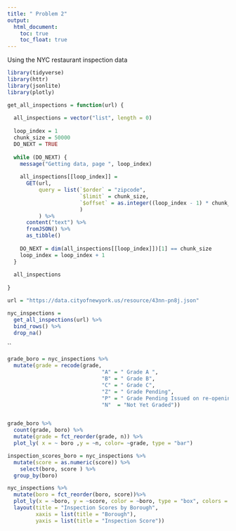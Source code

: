 ```yaml
---
title: " Problem 2"
output: 
  html_document:
    toc: true
    toc_float: true
---
```



Using the NYC restaurant inspection data 


```r
library(tidyverse)
library(httr)
library(jsonlite)
library(plotly)

get_all_inspections = function(url) {
  
  all_inspections = vector("list", length = 0)
  
  loop_index = 1
  chunk_size = 50000
  DO_NEXT = TRUE
  
  while (DO_NEXT) {
    message("Getting data, page ", loop_index)
    
    all_inspections[[loop_index]] = 
      GET(url,
          query = list(`$order` = "zipcode",
                       `$limit` = chunk_size,
                       `$offset` = as.integer((loop_index - 1) * chunk_size)
                       )
          ) %>%
      content("text") %>%
      fromJSON() %>%
      as_tibble()
    
    DO_NEXT = dim(all_inspections[[loop_index]])[1] == chunk_size
    loop_index = loop_index + 1
  }
  
  all_inspections
  
}

url = "https://data.cityofnewyork.us/resource/43nn-pn8j.json"

nyc_inspections = 
  get_all_inspections(url) %>%
  bind_rows() %>% 
  drop_na()

```

``


```r
grade_boro = nyc_inspections %>% 
  mutate(grade = recode(grade,  
                              "A" = " Grade A ",
                              "B" = " Grade B",
                              "C" = " Grade C",
                              "Z" = " Grade Pending",
                              "P" = " Grade Pending Issued on re-opening",
                              "N"  = "Not Yet Graded")) 


grade_boro %>% 
  count(grade, boro) %>% 
  mutate(grade = fct_reorder(grade, n)) %>% 
  plot_ly( x = ~ boro ,y = ~n, color= ~grade, type = "bar")


```




```r
inspection_scores_boro = nyc_inspections %>% 
  mutate(score = as.numeric(score)) %>% 
    select(boro, score ) %>% 
  group_by(boro) 

nyc_inspections %>% 
  mutate(boro = fct_reorder(boro, score))%>%
  plot_ly(x = ~boro, y = ~score, color = ~boro, type = "box", colors = "viridis") %>% 
  layout(title = "Inspection Scores by Borough",
         xaxis = list(title = "Borough"), 
         yaxis = list(title = "Inspection Score"))



```



